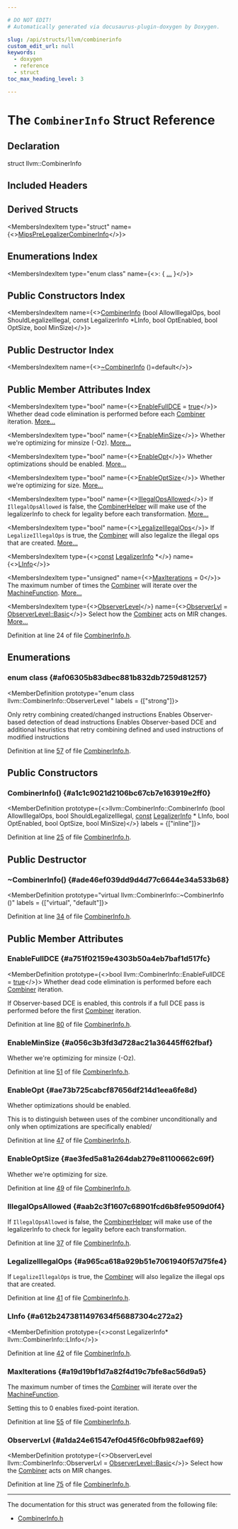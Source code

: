 ```yaml
---

# DO NOT EDIT!
# Automatically generated via docusaurus-plugin-doxygen by Doxygen.

slug: /api/structs/llvm/combinerinfo
custom_edit_url: null
keywords:
  - doxygen
  - reference
  - struct
toc_max_heading_level: 3

---
```





# The `CombinerInfo` Struct Reference

<DoxygenPage pluginConfig={pluginConfig}>



## Declaration

<CodeBlock>struct llvm::CombinerInfo</CodeBlock>

## Included Headers

<IncludesList>
<IncludesListItem
  filePath="llvm/CodeGen/GlobalISel/CombinerInfo.h"
  permalink="/docs/api/files/include/include/llvm/include/llvm/codegen/include/llvm/codegen/globalisel/combinerinfo-h"
  isLocal="true" />
</IncludesList>

## Derived Structs

<MembersIndex>

<MembersIndexItem
  type="struct"
  name={<><a href="/docs/api/structs/anonymous-namespace-mipsprelegalizercombiner-cpp-/mipsprelegalizercombinerinfo">MipsPreLegalizerCombinerInfo</a></>}>
</MembersIndexItem>

</MembersIndex>

## Enumerations Index

<MembersIndex>

<MembersIndexItem
  type="enum class"
  name={<>:  &#123; <a href="#af06305b83dbec881b832db7259d81257">...</a> &#125;</>}>
</MembersIndexItem>

</MembersIndex>

## Public Constructors Index

<MembersIndex>

<MembersIndexItem
  name={<><a href="#a1c1c9021d2106bc67cb7e163919e2ff0">CombinerInfo</a> (bool AllowIllegalOps, bool ShouldLegalizeIllegal, const LegalizerInfo &#42;LInfo, bool OptEnabled, bool OptSize, bool MinSize)</>}>
</MembersIndexItem>

</MembersIndex>

## Public Destructor Index

<MembersIndex>

<MembersIndexItem
  name={<><a href="#ade46ef039dd9d4d77c6644e34a533b68">~CombinerInfo</a> ()=default</>}>
</MembersIndexItem>

</MembersIndex>

## Public Member Attributes Index

<MembersIndex>

<MembersIndexItem
  type="bool"
  name={<><a href="#a751f02159e4303b50a4eb7baf1d517fc">EnableFullDCE</a> = <a href="/docs/api/files/lib/lib/analysis/basicaliasanalysis-cpp/#af6d5cafbdfc5313e65d990120021a3ec">true</a></>}>
Whether dead code elimination is performed before each <a href="/docs/api/classes/llvm/combiner">Combiner</a> iteration. <a href="#a751f02159e4303b50a4eb7baf1d517fc">More...</a>
</MembersIndexItem>

<MembersIndexItem
  type="bool"
  name={<><a href="#a056c3b3fd3d728ac21a36445ff62fbaf">EnableMinSize</a></>}>
Whether we&#39;re optimizing for minsize (-Oz). <a href="#a056c3b3fd3d728ac21a36445ff62fbaf">More...</a>
</MembersIndexItem>

<MembersIndexItem
  type="bool"
  name={<><a href="#ae73b725cabcf87656df214d1eea6fe8d">EnableOpt</a></>}>
Whether optimizations should be enabled. <a href="#ae73b725cabcf87656df214d1eea6fe8d">More...</a>
</MembersIndexItem>

<MembersIndexItem
  type="bool"
  name={<><a href="#ae3fed5a81a264dab279e81100662c69f">EnableOptSize</a></>}>
Whether we&#39;re optimizing for size. <a href="#ae3fed5a81a264dab279e81100662c69f">More...</a>
</MembersIndexItem>

<MembersIndexItem
  type="bool"
  name={<><a href="#aab2c3f1607c68901fcd6b8fe9509d0f4">IllegalOpsAllowed</a></>}>
If <code>IllegalOpsAllowed</code> is false, the <a href="/docs/api/classes/llvm/combinerhelper">CombinerHelper</a> will make use of the legalizerInfo to check for legality before each transformation. <a href="#aab2c3f1607c68901fcd6b8fe9509d0f4">More...</a>
</MembersIndexItem>

<MembersIndexItem
  type="bool"
  name={<><a href="#a965ca618a929b51e7061940f57d75fe4">LegalizeIllegalOps</a></>}>
If <code>LegalizeIllegalOps</code> is true, the <a href="/docs/api/classes/llvm/combiner">Combiner</a> will also legalize the illegal ops that are created. <a href="#a965ca618a929b51e7061940f57d75fe4">More...</a>
</MembersIndexItem>

<MembersIndexItem
  type={<><a href="/docs/api/files/lib/lib/target/lib/target/aarch64/aarch64promoteconstant-cpp/#a90f8350fecae261c25be85d38b451bff">const</a> <a href="/docs/api/classes/llvm/legalizerinfo">LegalizerInfo</a> &#42;</>}
  name={<><a href="#a612b2473811497634f56887304c272a2">LInfo</a></>}>
</MembersIndexItem>

<MembersIndexItem
  type="unsigned"
  name={<><a href="#a19d19bf1d7a82f4d19c7bfe8ac56d9a5">MaxIterations</a> = 0</>}>
The maximum number of times the <a href="/docs/api/classes/llvm/combiner">Combiner</a> will iterate over the <a href="/docs/api/classes/llvm/machinefunction">MachineFunction</a>. <a href="#a19d19bf1d7a82f4d19c7bfe8ac56d9a5">More...</a>
</MembersIndexItem>

<MembersIndexItem
  type={<><a href="#af06305b83dbec881b832db7259d81257">ObserverLevel</a></>}
  name={<><a href="#a1da24e61547ef0d45f6c0bfb982aef69">ObserverLvl</a> = <a href="#af06305b83dbec881b832db7259d81257a972e73b7a882d0802a4e3a16946a2f94">ObserverLevel::Basic</a></>}>
Select how the <a href="/docs/api/classes/llvm/combiner">Combiner</a> acts on MIR changes. <a href="#a1da24e61547ef0d45f6c0bfb982aef69">More...</a>
</MembersIndexItem>

</MembersIndex>


Definition at line 24 of file <a href="/docs/api/files/include/include/llvm/include/llvm/codegen/include/llvm/codegen/globalisel/combinerinfo-h">CombinerInfo.h</a>.

<SectionDefinition>

## Enumerations

### enum class  {#af06305b83dbec881b832db7259d81257}

<MemberDefinition
  prototype="enum class llvm::CombinerInfo::ObserverLevel "
 labels = {["strong"]}>

<EnumerationList title="Enumeration values">

<Link id="af06305b83dbec881b832db7259d81257a972e73b7a882d0802a4e3a16946a2f94" />
<EnumerationListItem name="Basic">
Only retry combining created/changed instructions
</EnumerationListItem>

<Link id="af06305b83dbec881b832db7259d81257a7ec86cdcd1ba706dcb1764fabd5ad86a" />
<EnumerationListItem name="DCE">
Enables Observer-based detection of dead instructions
</EnumerationListItem>

<Link id="af06305b83dbec881b832db7259d81257afb4c9649ec491b503777cb90a6c37975" />
<EnumerationListItem name="SinglePass">
Enables Observer-based DCE and additional heuristics that retry combining defined and used instructions of modified instructions
</EnumerationListItem>

</EnumerationList>

Definition at line <a href="/docs/api/files/include/include/llvm/include/llvm/codegen/include/llvm/codegen/globalisel/combinerinfo-h/#l00057">57</a> of file <a href="/docs/api/files/include/include/llvm/include/llvm/codegen/include/llvm/codegen/globalisel/combinerinfo-h">CombinerInfo.h</a>.
</MemberDefinition>

</SectionDefinition>

<SectionDefinition>

## Public Constructors

### CombinerInfo() {#a1c1c9021d2106bc67cb7e163919e2ff0}

<MemberDefinition
  prototype={<>llvm::CombinerInfo::CombinerInfo (bool AllowIllegalOps, bool ShouldLegalizeIllegal, <a href="/docs/api/files/lib/lib/target/lib/target/aarch64/aarch64promoteconstant-cpp/#a90f8350fecae261c25be85d38b451bff">const</a> <a href="/docs/api/classes/llvm/legalizerinfo">LegalizerInfo</a> &#42; LInfo, bool OptEnabled, bool OptSize, bool MinSize)</>}
  labels = {["inline"]}>

Definition at line <a href="/docs/api/files/include/include/llvm/include/llvm/codegen/include/llvm/codegen/globalisel/combinerinfo-h/#l00025">25</a> of file <a href="/docs/api/files/include/include/llvm/include/llvm/codegen/include/llvm/codegen/globalisel/combinerinfo-h">CombinerInfo.h</a>.
</MemberDefinition>

</SectionDefinition>

<SectionDefinition>

## Public Destructor

### ~CombinerInfo() {#ade46ef039dd9d4d77c6644e34a533b68}

<MemberDefinition
  prototype="virtual llvm::CombinerInfo::~CombinerInfo ()"
  labels = {["virtual", "default"]}>

Definition at line <a href="/docs/api/files/include/include/llvm/include/llvm/codegen/include/llvm/codegen/globalisel/combinerinfo-h/#l00034">34</a> of file <a href="/docs/api/files/include/include/llvm/include/llvm/codegen/include/llvm/codegen/globalisel/combinerinfo-h">CombinerInfo.h</a>.
</MemberDefinition>

</SectionDefinition>

<SectionDefinition>

## Public Member Attributes

### EnableFullDCE {#a751f02159e4303b50a4eb7baf1d517fc}

<MemberDefinition
  prototype={<>bool llvm::CombinerInfo::EnableFullDCE = <a href="/docs/api/files/lib/lib/analysis/basicaliasanalysis-cpp/#af6d5cafbdfc5313e65d990120021a3ec">true</a></>}>
Whether dead code elimination is performed before each <a href="/docs/api/classes/llvm/combiner">Combiner</a> iteration.

If Observer-based DCE is enabled, this controls if a full DCE pass is performed before the first <a href="/docs/api/classes/llvm/combiner">Combiner</a> iteration.

Definition at line <a href="/docs/api/files/include/include/llvm/include/llvm/codegen/include/llvm/codegen/globalisel/combinerinfo-h/#l00080">80</a> of file <a href="/docs/api/files/include/include/llvm/include/llvm/codegen/include/llvm/codegen/globalisel/combinerinfo-h">CombinerInfo.h</a>.
</MemberDefinition>

### EnableMinSize {#a056c3b3fd3d728ac21a36445ff62fbaf}

<MemberDefinition
  prototype="bool llvm::CombinerInfo::EnableMinSize">
Whether we&#39;re optimizing for minsize (-Oz).

Definition at line <a href="/docs/api/files/include/include/llvm/include/llvm/codegen/include/llvm/codegen/globalisel/combinerinfo-h/#l00051">51</a> of file <a href="/docs/api/files/include/include/llvm/include/llvm/codegen/include/llvm/codegen/globalisel/combinerinfo-h">CombinerInfo.h</a>.
</MemberDefinition>

### EnableOpt {#ae73b725cabcf87656df214d1eea6fe8d}

<MemberDefinition
  prototype="bool llvm::CombinerInfo::EnableOpt">
Whether optimizations should be enabled.

This is to distinguish between uses of the combiner unconditionally and only when optimizations are specifically enabled/

Definition at line <a href="/docs/api/files/include/include/llvm/include/llvm/codegen/include/llvm/codegen/globalisel/combinerinfo-h/#l00047">47</a> of file <a href="/docs/api/files/include/include/llvm/include/llvm/codegen/include/llvm/codegen/globalisel/combinerinfo-h">CombinerInfo.h</a>.
</MemberDefinition>

### EnableOptSize {#ae3fed5a81a264dab279e81100662c69f}

<MemberDefinition
  prototype="bool llvm::CombinerInfo::EnableOptSize">
Whether we&#39;re optimizing for size.

Definition at line <a href="/docs/api/files/include/include/llvm/include/llvm/codegen/include/llvm/codegen/globalisel/combinerinfo-h/#l00049">49</a> of file <a href="/docs/api/files/include/include/llvm/include/llvm/codegen/include/llvm/codegen/globalisel/combinerinfo-h">CombinerInfo.h</a>.
</MemberDefinition>

### IllegalOpsAllowed {#aab2c3f1607c68901fcd6b8fe9509d0f4}

<MemberDefinition
  prototype="bool llvm::CombinerInfo::IllegalOpsAllowed">
If <code>IllegalOpsAllowed</code> is false, the <a href="/docs/api/classes/llvm/combinerhelper">CombinerHelper</a> will make use of the legalizerInfo to check for legality before each transformation.

Definition at line <a href="/docs/api/files/include/include/llvm/include/llvm/codegen/include/llvm/codegen/globalisel/combinerinfo-h/#l00037">37</a> of file <a href="/docs/api/files/include/include/llvm/include/llvm/codegen/include/llvm/codegen/globalisel/combinerinfo-h">CombinerInfo.h</a>.
</MemberDefinition>

### LegalizeIllegalOps {#a965ca618a929b51e7061940f57d75fe4}

<MemberDefinition
  prototype="bool llvm::CombinerInfo::LegalizeIllegalOps">
If <code>LegalizeIllegalOps</code> is true, the <a href="/docs/api/classes/llvm/combiner">Combiner</a> will also legalize the illegal ops that are created.

Definition at line <a href="/docs/api/files/include/include/llvm/include/llvm/codegen/include/llvm/codegen/globalisel/combinerinfo-h/#l00041">41</a> of file <a href="/docs/api/files/include/include/llvm/include/llvm/codegen/include/llvm/codegen/globalisel/combinerinfo-h">CombinerInfo.h</a>.
</MemberDefinition>

### LInfo {#a612b2473811497634f56887304c272a2}

<MemberDefinition
  prototype={<>const LegalizerInfo&#42; llvm::CombinerInfo::LInfo</>}>

Definition at line <a href="/docs/api/files/include/include/llvm/include/llvm/codegen/include/llvm/codegen/globalisel/combinerinfo-h/#l00042">42</a> of file <a href="/docs/api/files/include/include/llvm/include/llvm/codegen/include/llvm/codegen/globalisel/combinerinfo-h">CombinerInfo.h</a>.
</MemberDefinition>

### MaxIterations {#a19d19bf1d7a82f4d19c7bfe8ac56d9a5}

<MemberDefinition
  prototype="unsigned llvm::CombinerInfo::MaxIterations = 0">
The maximum number of times the <a href="/docs/api/classes/llvm/combiner">Combiner</a> will iterate over the <a href="/docs/api/classes/llvm/machinefunction">MachineFunction</a>.

Setting this to 0 enables fixed-point iteration.

Definition at line <a href="/docs/api/files/include/include/llvm/include/llvm/codegen/include/llvm/codegen/globalisel/combinerinfo-h/#l00055">55</a> of file <a href="/docs/api/files/include/include/llvm/include/llvm/codegen/include/llvm/codegen/globalisel/combinerinfo-h">CombinerInfo.h</a>.
</MemberDefinition>

### ObserverLvl {#a1da24e61547ef0d45f6c0bfb982aef69}

<MemberDefinition
  prototype={<>ObserverLevel llvm::CombinerInfo::ObserverLvl = <a href="#af06305b83dbec881b832db7259d81257a972e73b7a882d0802a4e3a16946a2f94">ObserverLevel::Basic</a></>}>
Select how the <a href="/docs/api/classes/llvm/combiner">Combiner</a> acts on MIR changes.

Definition at line <a href="/docs/api/files/include/include/llvm/include/llvm/codegen/include/llvm/codegen/globalisel/combinerinfo-h/#l00075">75</a> of file <a href="/docs/api/files/include/include/llvm/include/llvm/codegen/include/llvm/codegen/globalisel/combinerinfo-h">CombinerInfo.h</a>.
</MemberDefinition>

</SectionDefinition>

<hr/>

The documentation for this struct was generated from the following file:

<ul>
<li><a href="/docs/api/files/include/include/llvm/include/llvm/codegen/include/llvm/codegen/globalisel/combinerinfo-h">CombinerInfo.h</a></li>
</ul>

</DoxygenPage>
